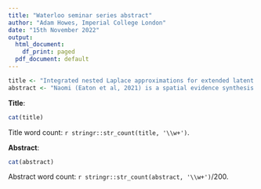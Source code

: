 ```yaml
---
title: "Waterloo seminar series abstract"
author: "Adam Howes, Imperial College London"
date: "15th November 2022"
output:
  html_document:
    df_print: paged
  pdf_document: default
---
```


```r
title <- "Integrated nested Laplace approximations for extended latent Gaussian models with application to the Naomi HIV model"
abstract <- "Naomi (Eaton et al, 2021) is a spatial evidence synthesis model used to produce district-level HIV epidemic indicators in sub-Saharan Africa. Multiple outcomes of interest, including HIV prevalence, HIV incidence and treatment coverage are jointly modelled using both household survey data and routinely reported health system data. The model is provided as a tool for countries to input their data to and generate estimates (see https://naomi.unaids.org/). In this setting, computationally intensive inference methods like MCMC are impractical. To enable fast and accurate inference for Naomi, and other extended latent Gaussian models, we are developing a new inference method which combines the simplified integrated nested Laplace approximation approach of Wood (2020) with adaptive Gauss-Hermite quadrature. The new method will be implemented as an extension of the `aghq` package (Stringer, 2021), which will facilitate flexible and particularly easy use when provided a `TMB` C++ template for the log-posterior. In this talk, I'll discuss this progress towards this project, which I have been working on with Alex Stringer here at Waterloo this term through the International Visiting Graduate Student program."
```

**Title**:
```r
cat(title)
```

Title word count: `r stringr::str_count(title, '\\w+')`.

**Abstract**:
```r
cat(abstract)
```

Abstract word count: `r stringr::str_count(abstract, '\\w+')`/200.
